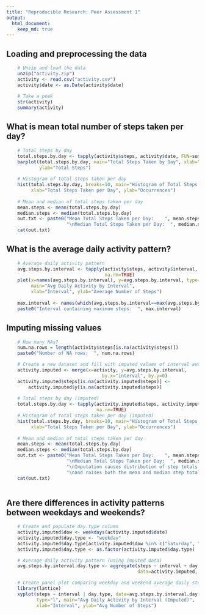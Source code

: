 ```yaml
---
title: "Reproducible Research: Peer Assessment 1"
output: 
  html_document:
    keep_md: true
---
```



## Loading and preprocessing the data
```r

    # Unzip and load the data
    unzip("activity.zip")
    activity <- read.csv("activity.csv")
    activity$date <- as.Date(activity$date)
    
    # Take a peek
    str(activity)
    summary(activity)
```

## What is mean total number of steps taken per day?
```r
    
    # Total steps by day
    total.steps.by.day <- tapply(activity$steps, activity$date, FUN=sum, na.rm=TRUE)
    barplot(total.steps.by.day, main="Total Steps Taken by Day", xlab="Date",
            ylab="Total Steps")
    
    # Histogram of total steps taken per day
    hist(total.steps.by.day, breaks=10, main="Histogram of Total Steps Taken per Day",
         xlab="Total Steps Taken per Day", ylab="Occurrences")
    
    # Mean and median of total steps taken per day
    mean.steps <- mean(total.steps.by.day)
    median.steps <- median(total.steps.by.day)
    out.txt <- paste0("Mean Total Steps Taken per Day:    ", mean.steps,
                      "\nMedian Total Steps Taken per Day:  ", median.steps)
    cat(out.txt)
```

## What is the average daily activity pattern?
```r
    # Average daily activity pattern
    avg.steps.by.interval <- tapply(activity$steps, activity$interval, FUN=mean,
                                    na.rm=TRUE)
    plot(x=names(avg.steps.by.interval), y=avg.steps.by.interval, type="l",
         main="Avg Daily Activity by Interval",
         xlab="Interval", ylab="Average Number of Steps")
    
    max.interval <- names(which(avg.steps.by.interval==max(avg.steps.by.interval)))
    paste0("Interval containing maximum steps:  ", max.interval)
```


## Imputing missing values
```r
    
    # How many NAs?
    num.na.rows = length(activity$steps[is.na(activity$steps)])
    paste0("Number of NA rows:  ", num.na.rows)

    # Create a new dataset and fill with imputed values of interval averages as necessary
    activity.imputed <- merge(x=activity, y=avg.steps.by.interval,
                                   by.x="interval", by.y=0)
    activity.imputed$steps[is.na(activity.imputed$steps)] <-
        activity.imputed$y[is.na(activity.imputed$steps)]
    
    # Total steps by day (imputed)
    total.steps.by.day <- tapply(activity.imputed$steps, activity.imputed$date, FUN=sum,
                                 na.rm=TRUE)
    # Histogram of total steps taken per day (imputed)
    hist(total.steps.by.day, breaks=10, main="Histogram of Total Steps Taken per Day (Imputed)",
         xlab="Total Steps Taken per Day", ylab="Occurrences")
    
    # Mean and median of total steps taken per day
    mean.steps <- mean(total.steps.by.day)
    median.steps <- median(total.steps.by.day)
    out.txt <- paste0("Mean Total Steps Taken per Day:    ", mean.steps,
                      "\nMedian Total Steps Taken per Day:  ", median.steps,
                      "\nImputation causes distribution of step totals to be more centered",
                      "\nand raises both the mean and median step totals")
    cat(out.txt)
    
```

## Are there differences in activity patterns between weekdays and weekends?
```r
    
    # Create and populate day.type column
    activity.imputed$dow <- weekdays(activity.imputed$date)
    activity.imputed$day.type <- "weekday"
    activity.imputed$day.type[activity.imputed$dow %in% c("Saturday", "Sunday")] <- "weekend"
    activity.imputed$day.type <- as.factor(activity.imputed$day.type)

    # Average daily activity pattern (using imputed data)
    avg.steps.by.interval.day.type <- aggregate(steps ~ interval + day.type, 
                                                data=activity.imputed, FUN="mean")

    # Create panel plot comparing weekday and weekend average daily steps
    library(lattice)
    xyplot(steps ~ interval | day.type, data=avg.steps.by.interval.day.type, 
           type="l", main="Avg Daily Activity by Interval (Imputed)", 
           xlab="Interval", ylab="Avg Number of Steps")
    
```
